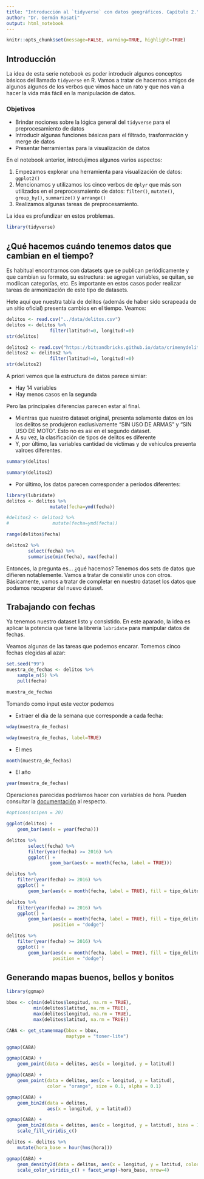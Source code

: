 ```yaml
---
title: "Introducción al `tidyverse` con datos geográficos. Capítulo 2."
author: "Dr. Germán Rosati"
output: html_notebook
---
```



```r
knitr::opts_chunk$set(message=FALSE, warning=TRUE, highlight=TRUE)
```

## Introducción
La idea de esta serie notebook es poder introducir algunos conceptos básicos del llamado `tidyverse` en R. Vamos a tratar de hacernos amigos de algunos algunos de los verbos que vimos hace un rato y que nos van a hacer la vida más fácil en la manipulación de datos.

### Objetivos
* Brindar nociones sobre la lógica general del `tidyverse` para el preprocesamiento de datos
* Introducir algunas funciones básicas para el filtrado, trasformación y merge de datos
* Presentar herramientas para la visualización de datos


En el notebook anterior, introdujimos algunos varios aspectos:

1. Empezamos explorar una herramienta para visualización de datos: `ggplot2()`
2. Mencionamos y utilizamos los cinco verbos de `dplyr` que más son utilizados en el preprocesmaiento de datos: `filter()`, `mutate()`, `group_by()`, `summarize()` y `arrange()`
3. Realizamos algunas tareas de preprocesamiento.

La idea es profundizar en estos problemas.

```r
library(tidyverse)
```


## ¿Qué hacemos cuándo tenemos datos que cambian en el tiempo?
Es habitual encontrarnos con datasets que se publican periódicamente y que cambian su formato, su estructura: se agregan variables, se quitan, se modiican categorías, etc. Es importante en estos casos poder realizar tareas de armonización de este tipo de datasets.

Hete aquí que nuestra tabla de delitos (además de haber sido scrapeada de un sitio oficial) presenta cambios en el tiempo. Veamos:

```r
delitos <- read.csv("../data/delitos.csv")
delitos <- delitos %>%
                filter(latitud!=0, longitud!=0)
str(delitos)
```

```r
delitos2 <- read.csv("https://bitsandbricks.github.io/data/crimenydelito.csv")
delitos2 <- delitos2 %>%
                filter(latitud!=0, longitud!=0)
str(delitos2)
```

A priori vemos que la estructura de datos parece simiar: 

* Hay 14 variables
* Hay menos casos en la segunda

Pero las principales diferencias parecen estar al final. 

* Mientras que nuestro dataset original, presenta solamente datos en los los delitos se produjeron exclusivamente "SIN USO DE ARMAS" y "SIN USO DE MOTO". Esto no es así en el segundo dataset.
* A su vez, la clasificación de tipos de delitos es diferente 
* Y, por último, las variables cantidad de víctimas y de vehículos presenta valroes diferentes.


```r
summary(delitos)
```


```r
summary(delitos2)
```
* Por último, los datos parecen corresponder a períodos diferentes:

```r
library(lubridate)
delitos <- delitos %>% 
                mutate(fecha=ymd(fecha))

#delitos2 <- delitos2 %>% 
#                mutate(fecha=ymd(fecha))

range(delitos$fecha)
```

```r
delitos2 %>%
        select(fecha) %>%
        summarise(min(fecha), max(fecha))
```

Entonces, la pregunta es... ¿qué hacemos? Tenemos dos sets de datos que difieren notablemente. Vamos a tratar de consistir unos con otros. Básicamente, vamos a tratar de completar en nuestro dataset los datos que podamos recuperar del nuevo dataset.


## Trabajando con fechas

Ya tenemos nuestro dataset listo y consistido. En este aparado, la idea es aplicar la potencia que tiene la librería `lubridate` para manipular datos de fechas.

Veamos algunas de las tareas que podemos encarar. Tomemos cinco fechas elegidas al azar:

```r
set.seed("99")
muestra_de_fechas <- delitos %>% 
    sample_n(5) %>% 
    pull(fecha)

muestra_de_fechas
```

Tomando como input este vector podemos 

* Extraer el día de la semana que corresponde a cada fecha:

```r
wday(muestra_de_fechas)
```

```r
wday(muestra_de_fechas, label=TRUE)
```


* El mes

```r
month(muestra_de_fechas)
```

* El año

```r
year(muestra_de_fechas)
```


Operaciones parecidas podríamos hacer con variables de hora. Pueden consultar la [documentación](month(muestra_de_fechas)
) al respecto.


```r
#options(scipen = 20)

ggplot(delitos) + 
    geom_bar(aes(x = year(fecha)))
```

```r
delitos %>%
        select(fecha) %>%
        filter(year(fecha) >= 2016) %>% 
        ggplot() +
                geom_bar(aes(x = month(fecha, label = TRUE)))
```


```r
delitos %>% 
    filter(year(fecha) >= 2016) %>% 
    ggplot() +
        geom_bar(aes(x = month(fecha, label = TRUE), fill = tipo_delito))

```


```r
delitos %>% 
    filter(year(fecha) >= 2016) %>% 
    ggplot() +
        geom_bar(aes(x = month(fecha, label = TRUE), fill = tipo_delito),
                 position = "dodge")
```



```r
delitos %>% 
    filter(year(fecha) >= 2016) %>% 
    ggplot() +
        geom_bar(aes(x = month(fecha, label = TRUE), fill = tipo_delito),
                 position = "dodge")
```


## Generando mapas buenos, bellos y bonitos

```r
library(ggmap)
```


```r
bbox <- c(min(delitos$longitud, na.rm = TRUE),
          min(delitos$latitud, na.rm = TRUE),
          max(delitos$longitud, na.rm = TRUE),
          max(delitos$latitud, na.rm = TRUE))

CABA <- get_stamenmap(bbox = bbox, 
                      maptype = "toner-lite")
```

```r
ggmap(CABA)

```


```r
ggmap(CABA) +
    geom_point(data = delitos, aes(x = longitud, y = latitud))
```

```r
ggmap(CABA) +
    geom_point(data = delitos, aes(x = longitud, y = latitud),
               color = "orange", size = 0.1, alpha = 0.1)
```


```r
ggmap(CABA) +
    geom_bin2d(data = delitos, 
               aes(x = longitud, y = latitud))
```

```r
ggmap(CABA) +
    geom_bin2d(data = delitos, aes(x = longitud, y = latitud), bins = 100) +
    scale_fill_viridis_c()
```


```r

delitos <- delitos %>% 
    mutate(hora_base = hour(hms(hora)))

ggmap(CABA) +
    geom_density2d(data = delitos, aes(x = longitud, y = latitud, color = stat(level))) +
    scale_color_viridis_c() + facet_wrap(~hora_base, nrow=4)
```

